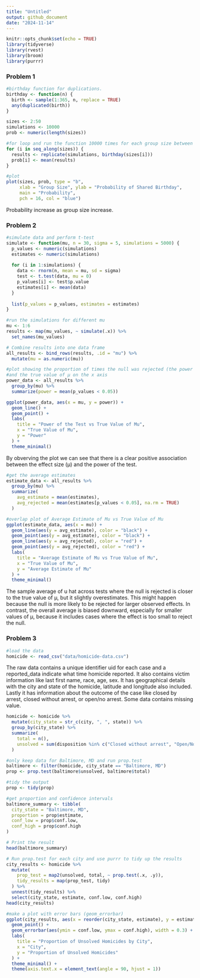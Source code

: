 ```yaml
---
title: "Untitled"
output: github_document
date: "2024-11-14"
---
```


```r
knitr::opts_chunk$set(echo = TRUE)
library(tidyverse)
library(rvest)
library(broom)
library(purrr)
```

### Problem 1

```r
#birthday function for duplications.
birthday <- function(n) {
  birth <- sample(1:365, n, replace = TRUE)
  any(duplicated(birth))
}
```

```r
sizes <- 2:50
simulations <- 10000
prob <- numeric(length(sizes))

#for loop and run the function 10000 times for each group size between 2 and 50. 
for (i in seq_along(sizes)) {
  results <- replicate(simulations, birthday(sizes[i]))
  prob[i] <- mean(results)
}
```

```r
#plot
plot(sizes, prob, type = "b", 
     xlab = "Group Size", ylab = "Probability of Shared Birthday",
     main = "Probability",
     pch = 16, col = "blue")

```
Probability increase as group size increase.

### Problem 2
```r
#simulate data and perform t-test
simulate <- function(mu, n = 30, sigma = 5, simulations = 5000) {
  p_values <- numeric(simulations)
  estimates <- numeric(simulations)
  
  for (i in 1:simulations) {
    data <- rnorm(n, mean = mu, sd = sigma)
    test <- t.test(data, mu = 0)
    p_values[i] <- test$p.value
    estimates[i] <- mean(data)
  }
  
  list(p_values = p_values, estimates = estimates)
}

```

```r
#run the simulations for different mu
mu <- 1:6
results <- map(mu_values, ~ simulate(.x)) %>%
  set_names(mu_values)

# Combine results into one data frame
all_results <- bind_rows(results, .id = "mu") %>%
  mutate(mu = as.numeric(mu))
```

```r
#plot showing the proportion of times the null was rejected (the power of the test) on the y axis  
#and the true value of μ on the x axis
power_data <- all_results %>%
  group_by(mu) %>%
  summarize(power = mean(p_values < 0.05))

ggplot(power_data, aes(x = mu, y = power)) +
  geom_line() +
  geom_point() +
  labs(
    title = "Power of the Test vs True Value of Mu",
    x = "True Value of Mu",
    y = "Power"
  ) +
  theme_minimal()
```
By obverving the plot we can see that there is a clear positive association between the effect size (μ) and the power of the test.

```r
#get the average estimates
estimate_data <- all_results %>%
  group_by(mu) %>%
  summarize(
    avg_estimate = mean(estimates),
    avg_rejected = mean(estimates[p_values < 0.05], na.rm = TRUE)
  )

#overlap plot of Average Estimate of Mu vs True Value of Mu
ggplot(estimate_data, aes(x = mu)) +
  geom_line(aes(y = avg_estimate), color = "black") +
  geom_point(aes(y = avg_estimate), color = "black") +
  geom_line(aes(y = avg_rejected), color = "red") +
  geom_point(aes(y = avg_rejected), color = "red") +
  labs(
    title = "Average Estimate of Mu vs True Value of Mu",
    x = "True Value of Mu",
    y = "Average Estimate of Mu"
  ) +
  theme_minimal()
```
The sample average of u hat across tests where the null is rejected is closer to the true value of μ, but it slightly overestimates. This might happen because the null is more likely to be rejected for larger observed effects. In contrast, the overall average is biased downward, especially for smaller values of μ, because it includes cases where the effect is too small to reject the null.

### Problem 3
```r
#load the data
homicide <- read_csv("data/homicide-data.csv")
```
The raw data contains a unique identifier uid for each case and a reported_data indicate what time homicide reported.
It also contains victim information like last first name, race, age, sex. It has geographical details with the city and state of the homicide, latitude and longitude also included. Lastly it has information about the outcome of the case like closed by arrest, closed without arrest, or open/no arrest. Some data contains missing value.

```r
homicide <- homicide %>%
  mutate(city_state = str_c(city, ", ", state)) %>%
  group_by(city_state) %>%
  summarize(
    total = n(),
    unsolved = sum(disposition %in% c("Closed without arrest", "Open/No arrest"))
  )
```

```r
#only keep data for Baltimore, MD and run prop.test
baltimore <- filter(homicide, city_state == "Baltimore, MD")
prop <- prop.test(baltimore$unsolved, baltimore$total)

#tidy the output
prop <- tidy(prop)

#get proportion and confidence intervals
baltimore_summary <- tibble(
  city_state = "Baltimore, MD",
  proportion = prop$estimate,
  conf_low = prop$conf.low,
  conf_high = prop$conf.high
)

# Print the result
head(baltimore_summary)
```

```r
# Run prop.test for each city and use purrr to tidy up the results
city_results <- homicide %>%
  mutate(
    prop_test = map2(unsolved, total, ~ prop.test(.x, .y)),
    tidy_results = map(prop_test, tidy)
  ) %>%
  unnest(tidy_results) %>%
  select(city_state, estimate, conf.low, conf.high)
head(city_results)
```

```r
#make a plot with error bars (geom_errorbar)
ggplot(city_results, aes(x = reorder(city_state, estimate), y = estimate)) +
  geom_point() +
  geom_errorbar(aes(ymin = conf.low, ymax = conf.high), width = 0.3) +
  labs(
    title = "Proportion of Unsolved Homicides by City",
    x = "City",
    y = "Proportion of Unsolved Homicides"
  ) +
  theme_minimal() +
  theme(axis.text.x = element_text(angle = 90, hjust = 1))
```